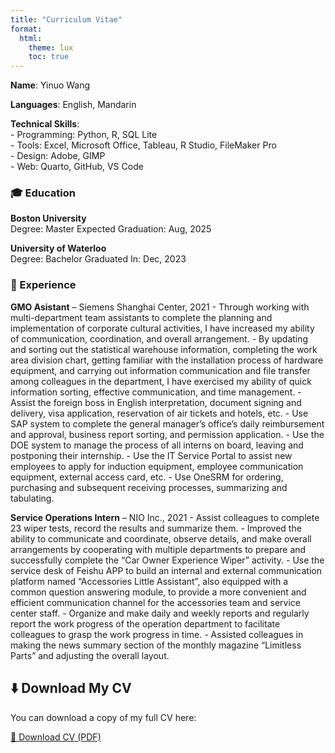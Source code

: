 ```yaml
---
title: "Curriculum Vitae"
format:
  html:
    theme: lux
    toc: true
---
```


**Name**: Yinuo Wang

**Languages**: English, Mandarin  

**Technical Skills**:  
- Programming: Python, R, SQL Lite  
- Tools: Excel, Microsoft Office, Tableau, R Studio, FileMaker Pro  
- Design: Adobe, GIMP  
- Web: Quarto, GitHub, VS Code  

### 🎓 Education
**Boston University**  
Degree: Master
Expected Graduation: Aug, 2025

**University of Waterloo**  
Degree: Bachelor
Graduated In: Dec, 2023

### 💼 Experience
**GMO Asistant** – Siemens Shanghai Center, 2021
- Through working with multi-department team assistants to complete the planning and implementation of corporate cultural activities, I have increased my ability of communication, coordination, and overall arrangement.
- By updating and sorting out the statistical warehouse information, completing the work area division chart, getting familiar with the installation process of hardware equipment, and carrying out information communication and file transfer among colleagues in the department, I have exercised my ability of quick information sorting, effective communication, and time management.
- Assist the foreign boss in English interpretation, document signing and delivery, visa application, reservation of air tickets and hotels, etc.
- Use SAP system to complete the general manager's office's daily reimbursement and approval, business report sorting, and permission application.
- Use the DOE system to manage the process of all interns on board, leaving and postponing their internship.
- Use the IT Service Portal to assist new employees to apply for induction equipment, employee communication equipment, external access card, etc.
- Use OneSRM for ordering, purchasing and subsequent receiving processes, summarizing and tabulating.

**Service Operations Intern** – NIO Inc., 2021 
- Assist colleagues to complete 23 wiper tests, record the results and summarize them.
- Improved the ability to communicate and coordinate, observe details, and make overall arrangements by cooperating with multiple departments to prepare and successfully complete the "Car Owner Experience Wiper" activity.
- Use the service desk of Feishu APP to build an internal and external communication platform named "Accessories Little Assistant", also equipped with a common question answering module, to provide a more convenient and efficient communication channel for the accessories team and service center staff.
- Organize and make daily and weekly reports and regularly report the work progress of the operation department to facilitate colleagues to grasp the work progress in time.
- Assisted colleagues in making the news summary section of the monthly magazine "Limitless Parts" and adjusting the overall layout.


## ⬇️ Download My CV

You can download a copy of my full CV here:

[📄 Download CV (PDF)](files/YinuoWang_CV.pdf)